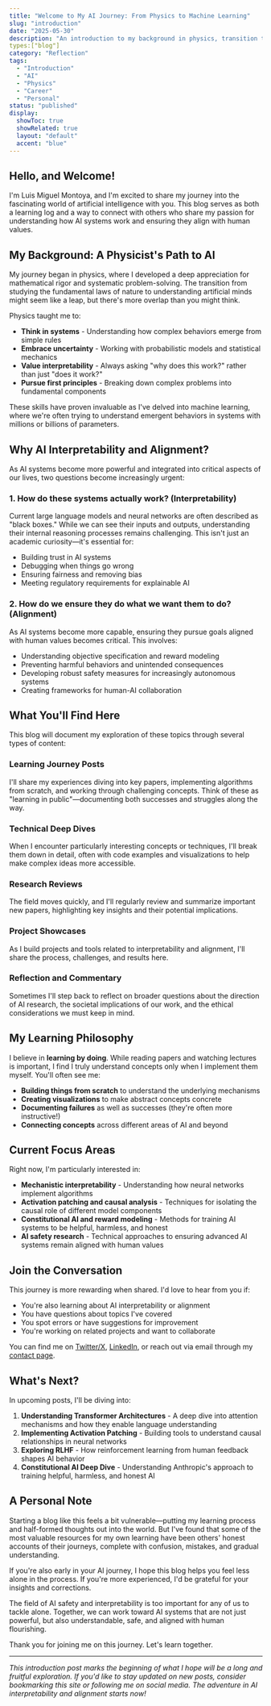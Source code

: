 ```yaml
---
title: "Welcome to My AI Journey: From Physics to Machine Learning"
slug: "introduction"
date: "2025-05-30"
description: "An introduction to my background in physics, transition to AI research, and passion for interpretability and alignment. Join me as I document my learning journey and share insights."
types:["blog"]
category: "Reflection"
tags:
  - "Introduction"
  - "AI"
  - "Physics"
  - "Career"
  - "Personal"
status: "published"
display:
  showToc: true
  showRelated: true
  layout: "default"
  accent: "blue"
---
```


## Hello, and Welcome!

I'm Luis Miguel Montoya, and I'm excited to share my journey into the fascinating world of artificial intelligence with you. This blog serves as both a learning log and a way to connect with others who share my passion for understanding how AI systems work and ensuring they align with human values.

## My Background: A Physicist's Path to AI

My journey began in physics, where I developed a deep appreciation for mathematical rigor and systematic problem-solving. The transition from studying the fundamental laws of nature to understanding artificial minds might seem like a leap, but there's more overlap than you might think.

Physics taught me to:

- **Think in systems** - Understanding how complex behaviors emerge from simple rules
- **Embrace uncertainty** - Working with probabilistic models and statistical mechanics
- **Value interpretability** - Always asking "why does this work?" rather than just "does it work?"
- **Pursue first principles** - Breaking down complex problems into fundamental components

These skills have proven invaluable as I've delved into machine learning, where we're often trying to understand emergent behaviors in systems with millions or billions of parameters.

## Why AI Interpretability and Alignment?

As AI systems become more powerful and integrated into critical aspects of our lives, two questions become increasingly urgent:

### 1. **How do these systems actually work?** (Interpretability)

Current large language models and neural networks are often described as "black boxes." While we can see their inputs and outputs, understanding their internal reasoning processes remains challenging. This isn't just an academic curiosity—it's essential for:

- Building trust in AI systems
- Debugging when things go wrong
- Ensuring fairness and removing bias
- Meeting regulatory requirements for explainable AI

### 2. **How do we ensure they do what we want them to do?** (Alignment)

As AI systems become more capable, ensuring they pursue goals aligned with human values becomes critical. This involves:

- Understanding objective specification and reward modeling
- Preventing harmful behaviors and unintended consequences
- Developing robust safety measures for increasingly autonomous systems
- Creating frameworks for human-AI collaboration

## What You'll Find Here

This blog will document my exploration of these topics through several types of content:

### **Learning Journey Posts**

I'll share my experiences diving into key papers, implementing algorithms from scratch, and working through challenging concepts. Think of these as "learning in public"—documenting both successes and struggles along the way.

### **Technical Deep Dives**

When I encounter particularly interesting concepts or techniques, I'll break them down in detail, often with code examples and visualizations to help make complex ideas more accessible.

### **Research Reviews**

The field moves quickly, and I'll regularly review and summarize important new papers, highlighting key insights and their potential implications.

### **Project Showcases**

As I build projects and tools related to interpretability and alignment, I'll share the process, challenges, and results here.

### **Reflection and Commentary**

Sometimes I'll step back to reflect on broader questions about the direction of AI research, the societal implications of our work, and the ethical considerations we must keep in mind.

## My Learning Philosophy

I believe in **learning by doing**. While reading papers and watching lectures is important, I find I truly understand concepts only when I implement them myself. You'll often see me:

- **Building things from scratch** to understand the underlying mechanisms
- **Creating visualizations** to make abstract concepts concrete
- **Documenting failures** as well as successes (they're often more instructive!)
- **Connecting concepts** across different areas of AI and beyond

## Current Focus Areas

Right now, I'm particularly interested in:

- **Mechanistic interpretability** - Understanding how neural networks implement algorithms
- **Activation patching and causal analysis** - Techniques for isolating the causal role of different model components
- **Constitutional AI and reward modeling** - Methods for training AI systems to be helpful, harmless, and honest
- **AI safety research** - Technical approaches to ensuring advanced AI systems remain aligned with human values

## Join the Conversation

This journey is more rewarding when shared. I'd love to hear from you if:

- You're also learning about AI interpretability or alignment
- You have questions about topics I've covered
- You spot errors or have suggestions for improvement
- You're working on related projects and want to collaborate

You can find me on [Twitter/X](https://twitter.com/lmmontoya_), [LinkedIn](https://linkedin.com/in/lmmontoya), or reach out via email through my [contact page](/contact).

## What's Next?

In upcoming posts, I'll be diving into:

1. **Understanding Transformer Architectures** - A deep dive into attention mechanisms and how they enable language understanding
2. **Implementing Activation Patching** - Building tools to understand causal relationships in neural networks
3. **Exploring RLHF** - How reinforcement learning from human feedback shapes AI behavior
4. **Constitutional AI Deep Dive** - Understanding Anthropic's approach to training helpful, harmless, and honest AI

## A Personal Note

Starting a blog like this feels a bit vulnerable—putting my learning process and half-formed thoughts out into the world. But I've found that some of the most valuable resources for my own learning have been others' honest accounts of their journeys, complete with confusion, mistakes, and gradual understanding.

If you're also early in your AI journey, I hope this blog helps you feel less alone in the process. If you're more experienced, I'd be grateful for your insights and corrections.

The field of AI safety and interpretability is too important for any of us to tackle alone. Together, we can work toward AI systems that are not just powerful, but also understandable, safe, and aligned with human flourishing.

Thank you for joining me on this journey. Let's learn together.

---

_This introduction post marks the beginning of what I hope will be a long and fruitful exploration. If you'd like to stay updated on new posts, consider bookmarking this site or following me on social media. The adventure in AI interpretability and alignment starts now!_
